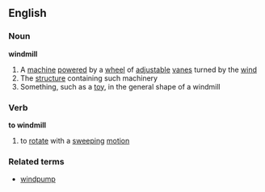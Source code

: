 ==English==
===Noun===
'''windmill'''
{{wikipedia}}
#A [[machine]] [[powered]] by a [[wheel]] of [[adjustable]] [[vane]]s turned by the [[wind]]
#The [[structure]] containing such machinery
#Something, such as a [[toy]], in the general shape of a windmill
===Verb===
'''to windmill'''
#to [[rotate]] with a [[sweeping]] [[motion]]
===Related terms===
*[[windpump]]